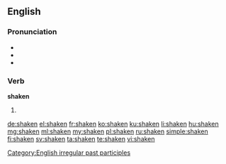 ==English==

===Pronunciation===
* {{IPA|/ˈʃeɪkən/}}
* {{audio|en-us-shaken.ogg|Audio (US)|lang=en}}
* {{rhymes|eɪkən}}

===Verb===
'''shaken'''

# {{past participle of|shake|lang=en}}

[[Category:English irregular past participles]]

[[de:shaken]]
[[el:shaken]]
[[fr:shaken]]
[[ko:shaken]]
[[ku:shaken]]
[[li:shaken]]
[[hu:shaken]]
[[mg:shaken]]
[[ml:shaken]]
[[my:shaken]]
[[pl:shaken]]
[[ru:shaken]]
[[simple:shaken]]
[[fi:shaken]]
[[sv:shaken]]
[[ta:shaken]]
[[te:shaken]]
[[vi:shaken]]